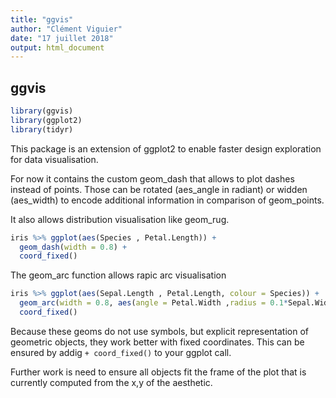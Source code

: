 ```yaml
---
title: "ggvis"
author: "Clément Viguier"
date: "17 juillet 2018"
output: html_document
---
```

## ggvis

```r
library(ggvis)
library(ggplot2)
library(tidyr)
```

This package is an extension of ggplot2 to enable faster design exploration for data visualisation.
 
For now it contains the custom geom_dash that allows to plot dashes instead of points.
Those can be rotated (aes_angle in radiant) or widden (aes_width) to encode additional information in comparison of geom_points.

It also allows distribution visualisation like geom_rug.

```r
iris %>% ggplot(aes(Species , Petal.Length)) +
  geom_dash(width = 0.8) +
  coord_fixed()
```


The geom_arc function allows rapic arc visualisation

```r

iris %>% ggplot(aes(Sepal.Length , Petal.Length, colour = Species)) +
  geom_arc(width = 0.8, aes(angle = Petal.Width ,radius = 0.1*Sepal.Width)) +
  coord_fixed()
```


Because these geoms do not use symbols, but explicit representation of geometric objects, they work better with fixed coordinates.
This can be ensured by addig  `+ coord_fixed()` to your ggplot call.

Further work is need to ensure all objects fit the frame of the plot that is currently computed from the x,y of the aesthetic.
